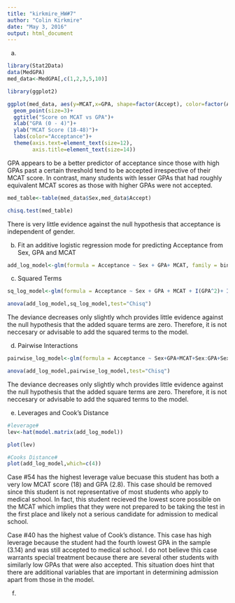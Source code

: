 ```yaml
---
title: "kirkmire_HW#7"
author: "Colin Kirkmire"
date: "May 3, 2016"
output: html_document
---
```


(a)
```r
library(Stat2Data)
data(MedGPA)
med_data<-MedGPA[,c(1,2,3,5,10)]

library(ggplot2)

ggplot(med_data, aes(y=MCAT,x=GPA, shape=factor(Accept), color=factor(Accept)))+
  geom_point(size=3)+
  ggtitle("Score on MCAT vs GPA")+
  xlab("GPA (0 - 4)")+
  ylab("MCAT Score (18-48)")+
  labs(color="Acceptance")+
  theme(axis.text=element_text(size=12),
        axis.title=element_text(size=14))
```

GPA appears to be a better predictor of acceptance since those with high GPAs past a certain threshold tend to be accepted irrespective of their MCAT score.  In contrast, many students with lesser GPAs that had roughly equivalent MCAT scores as those with higher GPAs were not accepted.

```r
med_table<-table(med_data$Sex,med_data$Accept)

chisq.test(med_table)
```
There is very little evidence against the null hypothesis that acceptance is independent of gender.


(b) Fit an additive logistic regression mode for predicting Acceptance from Sex, GPA and MCAT
```r
add_log_model<-glm(formula = Acceptance ~ Sex + GPA+ MCAT, family = binomial, data = med_data)

```

(c) Squared Terms
```r
sq_log_model<-glm(formula = Acceptance ~ Sex + GPA + MCAT + I(GPA^2)+ I(MCAT^2), family = binomial, data = med_data)

anova(add_log_model,sq_log_model,test="Chisq")
```

The deviance decreases only slightly whch provides little evidence against the null hypothesis that the added square terms are zero. Therefore, it is not neccesary or advisable to add the squared terms to the model.

(d) Pairwise Interactions
```r
pairwise_log_model<-glm(formula = Acceptance ~ Sex+GPA+MCAT+Sex:GPA+Sex:MCAT+GPA:MCAT, family = binomial, data = med_data)

anova(add_log_model,pairwise_log_model,test="Chisq")
```

The deviance decreases only slightly whch provides little evidence against the null hypothesis that the added square terms are zero. Therefore, it is not neccesary or advisable to add the squared terms to the model.

(e) Leverages and Cook's Distance
```r
#leverage#
lev<-hat(model.matrix(add_log_model))

plot(lev)

#Cooks Distance#
plot(add_log_model,which=c(4))


```
Case #54 has the highest leverage value becuase this student has both a very low MCAT score (18) and GPA (2.8). This case should be removed since this student is not representative of most students who apply to medical school.  In fact, this student recieved the lowest score possible on the MCAT which implies that they were not prepared to be taking the test in the first place and likely not a serious candidate for admission to medical school.

Case #40 has the highest value of Cook's distance.  This case has high leverage because the student had the fourth lowest GPA in the sample (3.14) and was still accepted to medical school. I do not believe this case warrants special treatment because there are several other students with similarly low GPAs that were also accepted. This situation does hint that there are additional variables that are important in determining admission apart from those in the model.

(f)
```r

```














